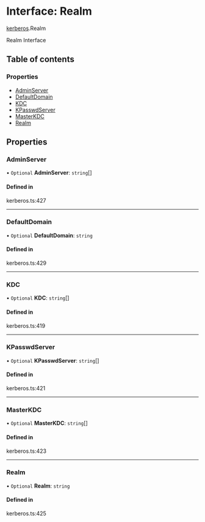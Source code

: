 # Interface: Realm

[kerberos](/templates/protocols/javascript/modules/kerberos).Realm

Realm Interface

## Table of contents

### Properties

- [AdminServer](/templates/protocols/javascript/modules/kerberos.Realm#adminserver)
- [DefaultDomain](/templates/protocols/javascript/modules/kerberos.Realm#defaultdomain)
- [KDC](/templates/protocols/javascript/modules/kerberos.Realm#kdc)
- [KPasswdServer](/templates/protocols/javascript/modules/kerberos.Realm#kpasswdserver)
- [MasterKDC](/templates/protocols/javascript/modules/kerberos.Realm#masterkdc)
- [Realm](/templates/protocols/javascript/modules/kerberos.Realm#realm)

## Properties

### AdminServer

• `Optional` **AdminServer**: `string`[]

#### Defined in

kerberos.ts:427

___

### DefaultDomain

• `Optional` **DefaultDomain**: `string`

#### Defined in

kerberos.ts:429

___

### KDC

• `Optional` **KDC**: `string`[]

#### Defined in

kerberos.ts:419

___

### KPasswdServer

• `Optional` **KPasswdServer**: `string`[]

#### Defined in

kerberos.ts:421

___

### MasterKDC

• `Optional` **MasterKDC**: `string`[]

#### Defined in

kerberos.ts:423

___

### Realm

• `Optional` **Realm**: `string`

#### Defined in

kerberos.ts:425
